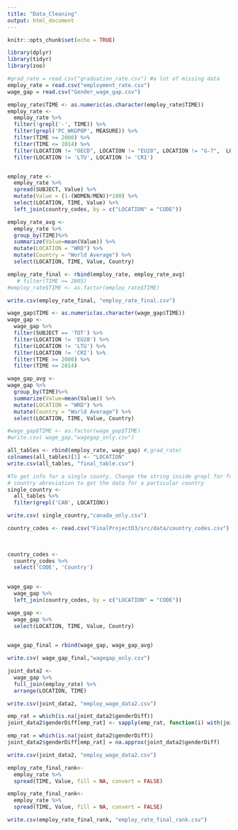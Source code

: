 ```yaml
---
title: "Data_Cleaning"
output: html_document
---
```


```r
knitr::opts_chunk$set(echo = TRUE)
```


```r
library(dplyr)
library(tidyr)
library(zoo)
```



```r
#grad_rate = read.csv("graduation_rate.csv") #a lot of missing data
employ_rate = read.csv("employment_rate.csv")
wage_gap = read.csv("Gender_wage_gap.csv")
```

```r
employ_rate$TIME <- as.numeric(as.character(employ_rate$TIME))
employ_rate <-
  employ_rate %>%
  filter(!grepl('-', TIME)) %>%
  filter(grepl('PC_WKGPOP', MEASURE)) %>%
  filter(TIME >= 2000) %>%
  filter(TIME <= 2014) %>%
  filter(LOCATION != "OECD", LOCATION != "EU28", LOCATION != "G-7",  LOCATION != "EA19")%>%
  filter(LOCATION != 'LTU', LOCATION != 'CRI')


employ_rate <-
  employ_rate %>%
  spread(SUBJECT, Value) %>%
  mutate(Value = (1-(WOMEN/MEN))*100) %>%
  select(LOCATION, TIME, Value) %>%
  left_join(country_codes, by = c("LOCATION" = "CODE"))

employ_rate_avg <- 
  employ_rate %>%
  group_by(TIME)%>%
  summarize(Value=mean(Value)) %>%
  mutate(LOCATION = "WRD") %>%
  mutate(Country = "World Average") %>%
  select(LOCATION, TIME, Value, Country)
```
```r
employ_rate_final <- rbind(employ_rate, employ_rate_avg)  
   # filter(TIME >= 2005)
#employ_rate$TIME <- as.factor(employ_rate$TIME)

```


```r

write.csv(employ_rate_final, "employ_rate_final.csv")
```

```r

wage_gap$TIME <- as.numeric(as.character(wage_gap$TIME))
wage_gap <-
  wage_gap %>%
  filter(SUBJECT == 'TOT') %>%
  filter(LOCATION != 'EU28') %>%
  filter(LOCATION != 'LTU') %>%
  filter(LOCATION != 'CRI') %>%
  filter(TIME >= 2000) %>%
  filter(TIME <= 2014)

wage_gap_avg <- 
wage_gap %>%
  group_by(TIME)%>%
  summarize(Value=mean(Value)) %>%
  mutate(LOCATION = "WRD") %>%
  mutate(Country = "World Average") %>%
  select(LOCATION, TIME, Value, Country)

#wage_gap$TIME <- as.factor(wage_gap$TIME)
#write.csv( wage_gap,"wagegap_only.csv")
```

```r
all_tables <- rbind(employ_rate, wage_gap) #,grad_rate)
colnames(all_tables)[1] <- "LOCATION"
write.csv(all_tables, "final_table.csv")

```

```r
#To get info for a single county. Change the string inside grepl for for the
# country abreviation to get the data for a particular country
single_country <- 
  all_tables %>%
  filter(grepl('CAN', LOCATION))

write.csv( single_country,"canada_only.csv")

```

```r

country_codes <- read.csv("FinalProjectD3/src/data/country_codes.csv")
   
 

```

```r

country_codes <- 
  country_codes %>%
  select('CODE', 'Country')
   

```

```r

wage_gap <- 
  wage_gap %>%
  left_join(country_codes, by = c("LOCATION" = "CODE"))
```
```r
wage_gap <-
  wage_gap %>%
  select(LOCATION, TIME, Value, Country)
   

```
```r
wage_gap_final = rbind(wage_gap, wage_gap_avg)
```
```r
write.csv( wage_gap_final,"wagegap_only.csv")
```

```r
joint_data2 <-
  wage_gap %>%
  full_join(employ_rate) %>%
  arrange(LOCATION, TIME)
```


```r
write.csv(joint_data2, "employ_wage_data2.csv")
```

```r
emp_rat = which(is.na(joint_data2$genderDiff))
joint_data2$genderDiff[emp_rat] <- sapply(emp_rat, function(i) with(joint_data2, mean(c(genderDiff[i-1], genderDiff[i+1]))) )
```

```r
emp_rat = which(is.na(joint_data2$genderDiff))
joint_data2$genderDiff[emp_rat] = na.approx(joint_data2$genderDiff)

```
```r
write.csv(joint_data2, "employ_wage_data2.csv")
```

```r
employ_rate_final_rank<-
  employ_rate %>% 
  spread(TIME, Value, fill = NA, convert = FALSE)
```

```r
employ_rate_final_rank<-
  employ_rate %>% 
  spread(TIME, Value, fill = NA, convert = FALSE)
```

```r
write.csv(employ_rate_final_rank, "employ_rate_final_rank.csv")
```
